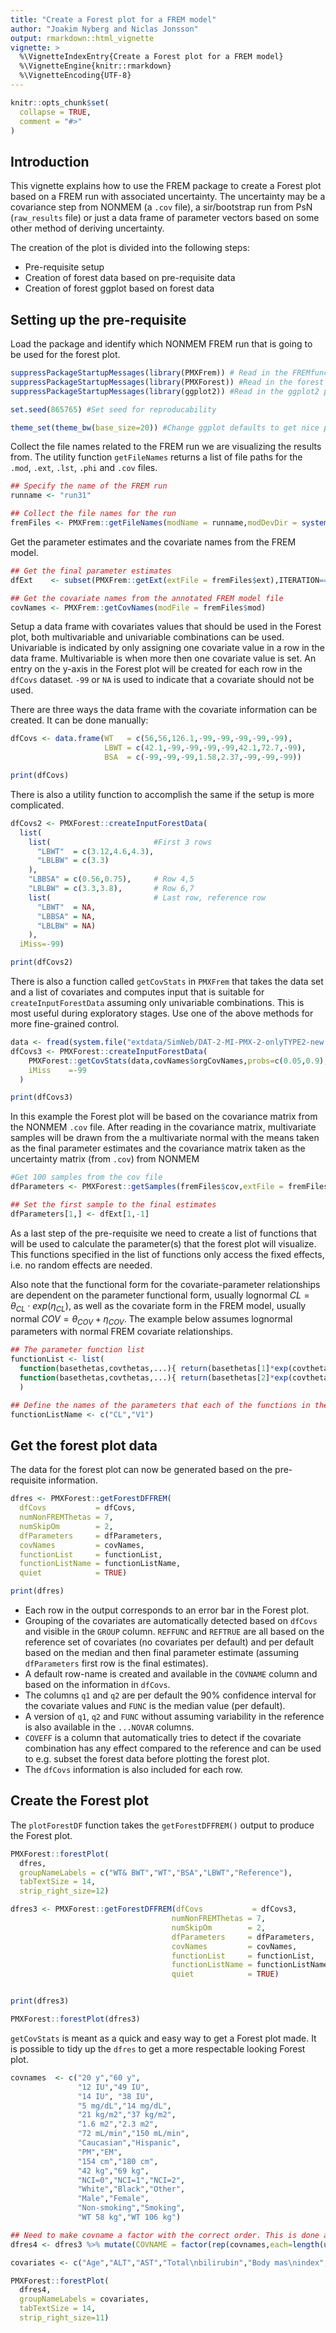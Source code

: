 ```yaml
---
title: "Create a Forest plot for a FREM model"
author: "Joakim Nyberg and Niclas Jonsson"
output: rmarkdown::html_vignette
vignette: >
  %\VignetteIndexEntry{Create a Forest plot for a FREM model}
  %\VignetteEngine{knitr::rmarkdown}
  %\VignetteEncoding{UTF-8}
---
```



```r
knitr::opts_chunk$set(
  collapse = TRUE,
  comment = "#>"
)
```

## Introduction
This vignette explains how to use the FREM package to create a Forest plot based on a FREM run with associated uncertainty. 
The uncertainty may be a covariance step from NONMEM (a `.cov` file), a sir/bootstrap run from PsN (`raw_results` file) or just a data frame of parameter vectors 
based on some other method of deriving uncertainty. 

The creation of the plot is divided into the following steps:

* Pre-requisite setup
* Creation of forest data based on pre-requisite data
* Creation of forest ggplot based on forest data

## Setting up the pre-requisite

Load the package and identify which NONMEM FREM run that is going to be used for the forest plot.

```r
suppressPackageStartupMessages(library(PMXFrem)) # Read in the FREMfunctions package
suppressPackageStartupMessages(library(PMXForest)) #Read in the forest package for showing the covariate effects
suppressPackageStartupMessages(library(ggplot2)) #Read in the ggplot2 package for plotting

set.seed(865765) #Set seed for reproducability

theme_set(theme_bw(base_size=20)) #Change ggplot defaults to get nice plot

```

Collect the file names related to the FREM run we are visualizing the results from. The utility function `getFileNames` returns a list of file paths for the `.mod`, `.ext`, `.lst`, `.phi` and `.cov` files.
```r
## Specify the name of the FREM run
runname <- "run31"

## Collect the file names for the run
fremFiles <- PMXFrem::getFileNames(modName = runname,modDevDir = system.file("extdata/SimNeb", package = "PMXFrem"))

```

Get the parameter estimates and the covariate names from the FREM model.

```r
## Get the final parameter estimates
dfExt    <- subset(PMXFrem::getExt(extFile = fremFiles$ext),ITERATION=="-1000000000") 

## Get the covariate names from the annotated FREM model file
covNames <- PMXFrem::getCovNames(modFile = fremFiles$mod)                             

```

Setup a data frame with covariates values that should be used in the Forest plot, both multivariable and univariable combinations can be used. Univariable is indicated by only assigning one covariate value in a row in the data frame. Multivariable is when more then one covariate value is set. An entry on the y-axis in the Forest plot will be created for each row in the `dfCovs` dataset. `-99` or `NA` is used to indicate that a covariate should not be used.

There are three ways the data frame with the covariate information can be created. It can be done manually:

```r
dfCovs <- data.frame(WT   = c(56,56,126.1,-99,-99,-99,-99,-99),
                     LBWT = c(42.1,-99,-99,-99,-99,42.1,72.7,-99),
                     BSA  = c(-99,-99,-99,1.58,2.37,-99,-99,-99))

print(dfCovs)
```

There is also a utility function to accomplish the same if the setup is more complicated.

```r

dfCovs2 <- PMXForest::createInputForestData(
  list(
    list(                       #First 3 rows
      "LBWT"  = c(3.12,4.6,4.3),
      "LBLBW" = c(3.3)
    ),                  
    "LBBSA" = c(0.56,0.75),     # Row 4,5
    "LBLBW" = c(3.3,3.8),       # Row 6,7   
    list(                       # Last row, reference row
      "LBWT"  = NA,
      "LBBSA" = NA,
      "LBLBW" = NA)
    ),        
  iMiss=-99)

print(dfCovs2)
```

There is also a function called `getCovStats` in `PMXFrem` that takes the data set and a list of covariates and computes input that is suitable for `createInputForestData` assuming only univariable combinations. This is most useful during exploratory stages. Use one of the above methods for more fine-grained control.

```r
data <- fread(system.file("extdata/SimNeb/DAT-2-MI-PMX-2-onlyTYPE2-new.csv",package="PMXFrem"))
dfCovs3 <- PMXForest::createInputForestData(
    PMXForest::getCovStats(data,covNames$orgCovNames,probs=c(0.05,0.9),missVal=-99),
    iMiss    =-99
  )

print(dfCovs3)
```

In this example the Forest plot will be based on the covariance matrix from the NONMEM `.cov` file. 
After reading in the covariance matrix, multivariate samples will be drawn from the a multivariate normal with the means taken as the final parameter estimates and the covariance matrix taken as the uncertainty matrix (from `.cov`) from NONMEM


```r
#Get 100 samples from the cov file
dfParameters <- PMXForest::getSamples(fremFiles$cov,extFile = fremFiles$ext,n = 175)

## Set the first sample to the final estimates
dfParameters[1,] <- dfExt[1,-1]
```

As a last step of the pre-requisite we need to create a list of functions that will be used to calculate the parameter(s) that the forest plot will visualize. 
This functions specified in the list of functions only access the fixed effects, i.e. no random effects are needed. 

Also note that the functional form for the covariate-parameter relationships are dependent on the parameter functional form, 
usually lognormal $CL=\theta_{CL} \cdot exp(\eta_{CL})$, as well as the covariate form in the FREM model, usually normal $COV=\theta_{COV}+\eta_{COV}$. 
The example below assumes lognormal parameters with normal FREM covariate relationships.

```r
## The parameter function list
functionList <- list(
  function(basethetas,covthetas,...){ return(basethetas[1]*exp(covthetas[1]))}, 
  function(basethetas,covthetas,...){ return(basethetas[2]*exp(covthetas[2]))}
  )

## Define the names of the parameters that each of the functions in the list above returns
functionListName <- c("CL","V1")
```

## Get the forest plot data

The data for the forest plot can now be generated based on the pre-requisite information.
```r
dfres <- PMXForest::getForestDFFREM(
  dfCovs           = dfCovs,
  numNonFREMThetas = 7,
  numSkipOm        = 2,
  dfParameters     = dfParameters,
  covNames         = covNames,
  functionList     = functionList,
  functionListName = functionListName,
  quiet            = TRUE)

print(dfres)
```

* Each row in the output corresponds to an error bar in the Forest plot. 
* Grouping of the covariates are automatically detected based on `dfCovs` and visible in the `GROUP` column. 
`REFFUNC` and `REFTRUE` are all based on the reference set of covariates (no covariates per default) and per default based on the median and then final parameter estimate (assuming `dfParameters` first row is the final estimates). 
* A default row-name is created and available in the `COVNAME` column and based on the information in `dfCovs`. 
* The columns `q1` and `q2` are per default the 90\% confidence interval for the covariate values and  `FUNC` is the median value (per default). 
* A version of `q1`, `q2` and  `FUNC` without assuming variability in the reference is also available in the `...NOVAR` columns. 
* `COVEFF` is a column that automatically tries to detect if the covariate combination has any effect compared to the reference and can be used to e.g. subset the forest data before plotting the forest plot. 
* The `dfCovs` information is also included for each row.


## Create the Forest plot

The `plotForestDF` function takes the `getForestDFFREM()` output to produce the Forest plot.


```r
PMXForest::forestPlot(
  dfres,
  groupNameLabels = c("WT& BWT","WT","BSA","LBWT","Reference"),
  tabTextSize = 14,
  strip_right_size=12)
```


```r
dfres3 <- PMXForest::getForestDFFREM(dfCovs           = dfCovs3,
                                    numNonFREMThetas = 7,
                                    numSkipOm        = 2,
                                    dfParameters     = dfParameters,
                                    covNames         = covNames,
                                    functionList     = functionList,
                                    functionListName = functionListName,
                                    quiet            = TRUE)


print(dfres3)
```

```r
PMXForest::forestPlot(dfres3)
```

`getCovStats` is meant as a quick and easy way to get a Forest plot made. It is possible to tidy up the `dfres` to get a more respectable looking Forest plot.

```r
covnames  <- c("20 y","60 y",
               "12 IU","49 IU",
               "14 IU", "38 IU",
               "5 mg/dL","14 mg/dL",
               "21 kg/m2","37 kg/m2",
               "1.6 m2","2.3 m2",
               "72 mL/min","150 mL/min",
               "Caucasian","Hispanic",
               "PM","EM",
               "154 cm","180 cm",
               "42 kg","69 kg",
               "NCI=0","NCI=1","NCI=2",
               "White","Black","Other",
               "Male","Female",
               "Non-smoking","Smoking",
               "WT 58 kg","WT 106 kg")

## Need to make covname a factor with the correct order. This is done automatically by getForestDFFREM if covnames is provided as an argument.
dfres4 <- dfres3 %>% mutate(COVNAME = factor(rep(covnames,each=length(unique(PARAMETER))),levels=covnames))

covariates <- c("Age","ALT","AST","Total\nbilirubin","Body mas\nindex","Body surface\narea","Createnine\nclearance","Ethnicity","Genotype","Height","Lean body weight", "NCI","Race","Sex","Smoking\nstatus","Weight")

PMXForest::forestPlot(
  dfres4,
  groupNameLabels = covariates,
  tabTextSize = 14,
  strip_right_size=11)

```

